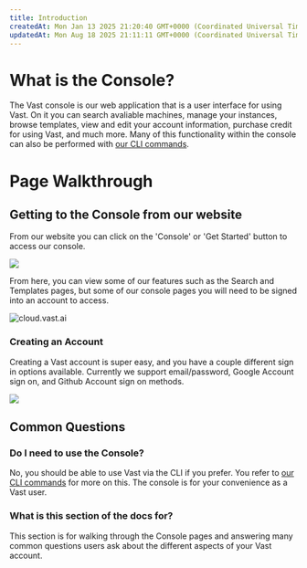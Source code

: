 ```yaml
---
title: Introduction
createdAt: Mon Jan 13 2025 21:20:40 GMT+0000 (Coordinated Universal Time)
updatedAt: Mon Aug 18 2025 21:11:11 GMT+0000 (Coordinated Universal Time)
---
```


# What is the Console?

The Vast console is our web application that is a user interface for using Vast. On it you can search avaliable machines, manage your instances, browse templates, view and edit your account information, purchase credit for using Vast, and much more. Many of this functionality within the console can also be performed with [our CLI commands](https://docs.vast.ai/api/overview-and-quickstart).

# Page Walkthrough

## Getting to the Console from our website

From our website you can click on the 'Console' or 'Get Started' button to access our console.

![](https://archbee-image-uploads.s3.amazonaws.com/9WtD9F5n1L2IYJxS0qXDd/hHUpLwm-saU6x63rLZLkF_image.png)

From here, you can view some of our features such as the Search and Templates pages, but some of our console pages you will need to be signed into an account to access.

![cloud.vast.ai](https://archbee-image-uploads.s3.amazonaws.com/9WtD9F5n1L2IYJxS0qXDd/N9JyOZtmMEf5AXzEzj--5_image.png "cloud.vast.ai")

### Creating an Account

Creating a Vast account is super easy, and you have a couple different sign in options available. Currently we support email/password, Google Account sign on, and Github Account sign on methods.

![](https://archbee-image-uploads.s3.amazonaws.com/9WtD9F5n1L2IYJxS0qXDd/Y9zqRRFr-I9MfVVL_wOXV_image.png)

## Common Questions

### Do I need to use the Console?

No, you should be able to use Vast via the CLI if you prefer. You refer to [our CLI commands](https://docs.vast.ai/api/overview-and-quickstart) for more on this. The console is for your convenience as a Vast user.

### What is this section of the docs for?

This section is for walking through the Console pages and answering many common questions users ask about the different aspects of your Vast account.
